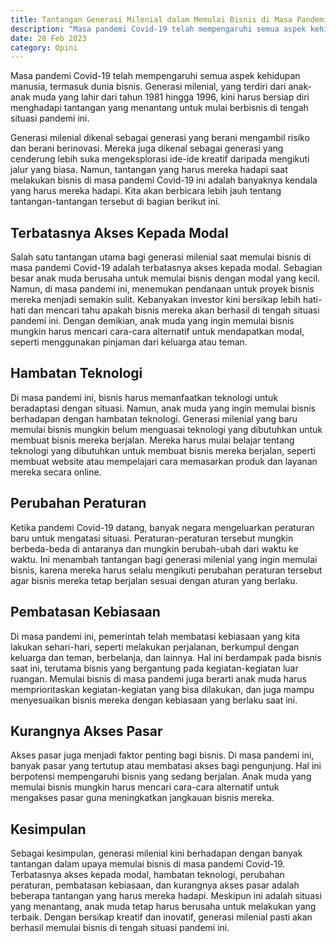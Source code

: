 ```yaml
---
title: Tantangan Generasi Milenial dalam Memulai Bisnis di Masa Pandemi Covid-19 
description: "Masa pandemi Covid-19 telah mempengaruhi semua aspek kehidupan manusia, termasuk dunia bisnis. Generasi milenial, yang terdiri dari anak-anak muda yang lahir dari tahun 1981 hingga 1996, kini harus bersiap diri menghadapi tantangan yang menantang untuk mulai berbisnis di tengah situasi pandemi ini."
date: 28 Feb 2023
category: Opini
---
```


Masa pandemi Covid-19 telah mempengaruhi semua aspek kehidupan manusia, termasuk dunia bisnis. Generasi milenial, yang terdiri dari anak-anak muda yang lahir dari tahun 1981 hingga 1996, kini harus bersiap diri menghadapi tantangan yang menantang untuk mulai berbisnis di tengah situasi pandemi ini.

Generasi milenial dikenal sebagai generasi yang berani mengambil risiko dan berani berinovasi. Mereka juga dikenal sebagai generasi yang cenderung lebih suka mengeksplorasi ide-ide kreatif daripada mengikuti jalur yang biasa. Namun, tantangan yang harus mereka hadapi saat melakukan bisnis di masa pandemi Covid-19 ini adalah banyaknya kendala yang harus mereka hadapi. Kita akan berbicara lebih jauh tentang tantangan-tantangan tersebut di bagian berikut ini. 

## Terbatasnya Akses Kepada Modal

Salah satu tantangan utama bagi generasi milenial saat memulai bisnis di masa pandemi Covid-19 adalah terbatasnya akses kepada modal. Sebagian besar anak muda berusaha untuk memulai bisnis dengan modal yang kecil. Namun, di masa pandemi ini, menemukan pendanaan untuk proyek bisnis mereka menjadi semakin sulit. Kebanyakan investor kini bersikap lebih hati-hati dan mencari tahu apakah bisnis mereka akan berhasil di tengah situasi pandemi ini. Dengan demikian, anak muda yang ingin memulai bisnis mungkin harus mencari cara-cara alternatif untuk mendapatkan modal, seperti menggunakan pinjaman dari keluarga atau teman.

## Hambatan Teknologi

Di masa pandemi ini, bisnis harus memanfaatkan teknologi untuk beradaptasi dengan situasi. Namun, anak muda yang ingin memulai bisnis berhadapan dengan hambatan teknologi. Generasi milenial yang baru memulai bisnis mungkin belum menguasai teknologi yang dibutuhkan untuk membuat bisnis mereka berjalan. Mereka harus mulai belajar tentang teknologi yang dibutuhkan untuk membuat bisnis mereka berjalan, seperti membuat website atau mempelajari cara memasarkan produk dan layanan mereka secara online. 

## Perubahan Peraturan

Ketika pandemi Covid-19 datang, banyak negara mengeluarkan peraturan baru untuk mengatasi situasi. Peraturan-peraturan tersebut mungkin berbeda-beda di antaranya dan mungkin berubah-ubah dari waktu ke waktu. Ini menambah tantangan bagi generasi milenial yang ingin memulai bisnis, karena mereka harus selalu mengikuti perubahan peraturan tersebut agar bisnis mereka tetap berjalan sesuai dengan aturan yang berlaku. 

## Pembatasan Kebiasaan

Di masa pandemi ini, pemerintah telah membatasi kebiasaan yang kita lakukan sehari-hari, seperti melakukan perjalanan, berkumpul dengan keluarga dan teman, berbelanja, dan lainnya. Hal ini berdampak pada bisnis saat ini, terutama bisnis yang bergantung pada kegiatan-kegiatan luar ruangan. Memulai bisnis di masa pandemi juga berarti anak muda harus memprioritaskan kegiatan-kegiatan yang bisa dilakukan, dan juga mampu menyesuaikan bisnis mereka dengan kebiasaan yang berlaku saat ini.

## Kurangnya Akses Pasar

Akses pasar juga menjadi faktor penting bagi bisnis. Di masa pandemi ini, banyak pasar yang tertutup atau membatasi akses bagi pengunjung. Hal ini berpotensi mempengaruhi bisnis yang sedang berjalan. Anak muda yang memulai bisnis mungkin harus mencari cara-cara alternatif untuk mengakses pasar guna meningkatkan jangkauan bisnis mereka.

## Kesimpulan

Sebagai kesimpulan, generasi milenial kini berhadapan dengan banyak tantangan dalam upaya memulai bisnis di masa pandemi Covid-19. Terbatasnya akses kepada modal, hambatan teknologi, perubahan peraturan, pembatasan kebiasaan, dan kurangnya akses pasar adalah beberapa tantangan yang harus mereka hadapi. Meskipun ini adalah situasi yang menantang, anak muda tetap harus berusaha untuk melakukan yang terbaik. Dengan bersikap kreatif dan inovatif, generasi milenial pasti akan berhasil memulai bisnis di tengah situasi pandemi ini.